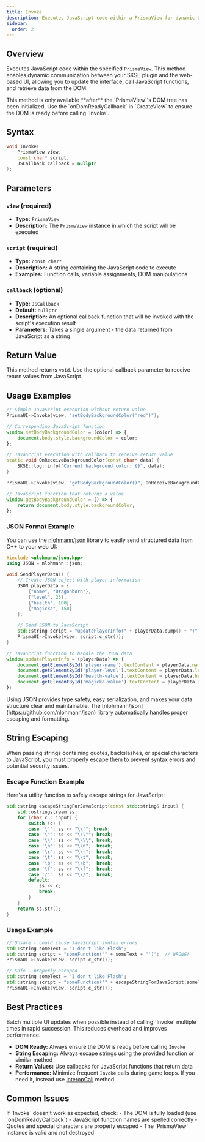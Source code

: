 ```yaml
---
title: Invoke
description: Executes JavaScript code within a PrismaView for dynamic UI interaction
sidebar:
  order: 2
---
```



## Overview

Executes JavaScript code within the specified `PrismaView`. This method enables dynamic communication between your SKSE plugin and the web-based UI, allowing you to update the interface, call JavaScript functions, and retrieve data from the DOM.

<Aside type="caution" title="Important">
This method is only available **after** the `PrismaView`'s DOM tree has been initialized. Use the `onDomReadyCallback` in `CreateView` to ensure the DOM is ready before calling `Invoke`.
</Aside>

## Syntax

```cpp
void Invoke(
    PrismaView view, 
    const char* script, 
    JSCallback callback = nullptr
);
```

## Parameters

### `view` (required)
- **Type:** `PrismaView`
- **Description:** The `PrismaView` instance in which the script will be executed

### `script` (required)
- **Type:** `const char*`
- **Description:** A string containing the JavaScript code to execute
- **Examples:** Function calls, variable assignments, DOM manipulations

### `callback` (optional)
- **Type:** `JSCallback`
- **Default:** `nullptr`
- **Description:** An optional callback function that will be invoked with the script's execution result
- **Parameters:** Takes a single argument - the data returned from JavaScript as a string

## Return Value

This method returns `void`. Use the optional callback parameter to receive return values from JavaScript.

## Usage Examples

<Tabs>
<TabItem label="Basic JavaScript Execution">

```cpp
// Simple JavaScript execution without return value
PrismaUI->Invoke(view, "setBodyBackgroundColor('red')");
```

```js
// Corresponding JavaScript function
window.setBodyBackgroundColor = (color) => {
    document.body.style.backgroundColor = color;
};
```

</TabItem>
<TabItem label="With Return Value">

```cpp
// JavaScript execution with callback to receive return value
static void OnReceiveBackgroundColor(const char* data) {
    SKSE::log::info("Current background color: {}", data);
}

PrismaUI->Invoke(view, "getBodyBackgroundColor()", OnReceiveBackgroundColor);
```

```js
// JavaScript function that returns a value
window.getBodyBackgroundColor = () => {
    return document.body.style.backgroundColor;
};
```

</TabItem>
</Tabs>

### JSON Format Example

You can use the [nlohmann/json](https://github.com/nlohmann/json) library to easily send structured data from C++ to your web UI:

<Tabs>
<TabItem label="Simple JSON Example">

```cpp
#include <nlohmann/json.hpp>
using JSON = nlohmann::json;

void SendPlayerData() {
    // Create JSON object with player information
    JSON playerData = {
        {"name", "Dragonborn"},
        {"level", 25},
        {"health", 100},
        {"magicka", 150}
    };

    // Send JSON to JavaScript
    std::string script = "updatePlayerInfo(" + playerData.dump() + ")";
    PrismaUI->Invoke(view, script.c_str());
}
```

```js
// JavaScript function to handle the JSON data
window.updatePlayerInfo = (playerData) => {
    document.getElementById('player-name').textContent = playerData.name;
    document.getElementById('player-level').textContent = playerData.level;
    document.getElementById('health-value').textContent = playerData.health;
    document.getElementById('magicka-value').textContent = playerData.magicka;
};
```

</TabItem>
</Tabs>

<Aside type="tip" title="JSON Benefits">
Using JSON provides type safety, easy serialization, and makes your data structure clear and maintainable. The [nlohmann/json](https://github.com/nlohmann/json) library automatically handles proper escaping and formatting.
</Aside>

## String Escaping

<Aside type="caution" title="Escape Characters Warning">
When passing strings containing quotes, backslashes, or special characters to JavaScript, you must properly escape them to prevent syntax errors and potential security issues.
</Aside>

### Escape Function Example

Here's a utility function to safely escape strings for JavaScript:

```cpp
std::string escapeStringForJavaScript(const std::string& input) {
    std::ostringstream ss;
    for (char c : input) {
        switch (c) {
        case '\'': ss << "\\'"; break;
        case '\"': ss << "\\\""; break;
        case '\\': ss << "\\\\"; break;
        case '\n': ss << "\\n";  break;
        case '\r': ss << "\\r";  break;
        case '\t': ss << "\\t";  break;
        case '\b': ss << "\\b";  break;
        case '\f': ss << "\\f";  break;
        case '/':  ss << "\\/";  break;
        default:
            ss << c;
            break;
        }
    }
    return ss.str();
}
```

### Usage Example

```cpp
// Unsafe - could cause JavaScript syntax errors
std::string someText = "I don't like Flash";
std::string script = "someFunction('" + someText + "')";  // WRONG!
PrismaUI->Invoke(view, script.c_str());

// Safe - properly escaped
std::string someText = "I don't like Flash";
std::string script = "someFunction('" + escapeStringForJavaScript(someText) + "')";
PrismaUI->Invoke(view, script.c_str());
```

## Best Practices

<Aside type="tip" title="Performance Tip">
Batch multiple UI updates when possible instead of calling `Invoke` multiple times in rapid succession. This reduces overhead and improves performance.
</Aside>

- **DOM Ready:** Always ensure the DOM is ready before calling `Invoke`
- **String Escaping:** Always escape strings using the provided function or similar method
- **Return Values:** Use callbacks for JavaScript functions that return data
- **Performance:** Minimize frequent `Invoke` calls during game loops. If you need it, instead use [InteropCall](/api/interop-call) method

## Common Issues

<Aside type="caution" title="Troubleshooting">
If `Invoke` doesn't work as expected, check:
- The DOM is fully loaded (use `onDomReadyCallback`)
- JavaScript function names are spelled correctly
- Quotes and special characters are properly escaped
- The `PrismaView` instance is valid and not destroyed
</Aside>
